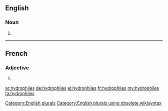 ==English==

===Noun===
{{head|en}}

# {{plural of|hydrophile}}

[[Category:English plurals]][[Category:English plurals using obsolete wikisyntax]]

----

==French==

===Adjective===
{{fr-adj-form}} {{m-p|f-p}}

# {{form of|plural|hydrophile|lang=fr}}

[[ar:hydrophiles]]
[[de:hydrophiles]]
[[el:hydrophiles]]
[[fr:hydrophiles]]
[[my:hydrophiles]]
[[ta:hydrophiles]]